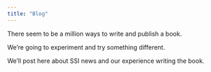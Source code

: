 ```yaml
---
title: "Blog"
---
```


There seem to be a million ways to write and publish a book.  

We're going to experiment and try something different.

We'll post here about SSI news and our experience writing the book.